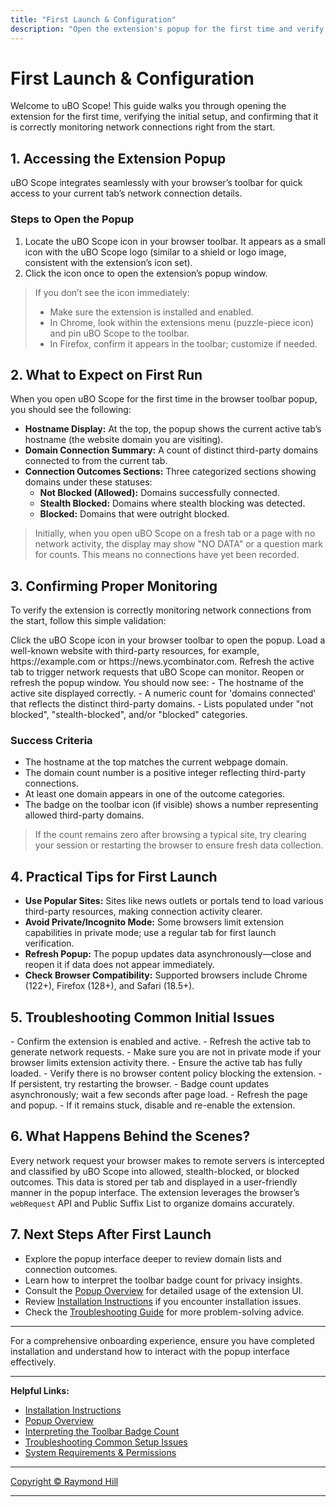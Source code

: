 ```yaml
---
title: "First Launch & Configuration"
description: "Open the extension's popup for the first time and verify initial setup. This page explains how to access the extension in the browser toolbar, what you should see on first run, and how to confirm the extension is properly monitoring network connections from the start."
---
```


# First Launch & Configuration

Welcome to uBO Scope! This guide walks you through opening the extension for the first time, verifying the initial setup, and confirming that it is correctly monitoring network connections right from the start.

## 1. Accessing the Extension Popup

uBO Scope integrates seamlessly with your browser’s toolbar for quick access to your current tab’s network connection details.

### Steps to Open the Popup

1. Locate the uBO Scope icon in your browser toolbar. It appears as a small icon with the uBO Scope logo (similar to a shield or logo image, consistent with the extension’s icon set).
2. Click the icon once to open the extension’s popup window.

> <Check> If you don’t see the icon immediately:
> - Make sure the extension is installed and enabled.
> - In Chrome, look within the extensions menu (puzzle-piece icon) and pin uBO Scope to the toolbar.
> - In Firefox, confirm it appears in the toolbar; customize if needed.

## 2. What to Expect on First Run

When you open uBO Scope for the first time in the browser toolbar popup, you should see the following:

- **Hostname Display:** At the top, the popup shows the current active tab’s hostname (the website domain you are visiting).
- **Domain Connection Summary:** A count of distinct third-party domains connected to from the current tab.
- **Connection Outcomes Sections:** Three categorized sections showing domains under these statuses:
  - **Not Blocked (Allowed):** Domains successfully connected.
  - **Stealth Blocked:** Domains where stealth blocking was detected.
  - **Blocked:** Domains that were outright blocked.

> <Info> Initially, when you open uBO Scope on a fresh tab or a page with no network activity, the display may show "NO DATA" or a question mark for counts. This means no connections have yet been recorded.

## 3. Confirming Proper Monitoring

To verify the extension is correctly monitoring network connections from the start, follow this simple validation:

<Steps>
<Step title="Open the Extension Popup">
Click the uBO Scope icon in your browser toolbar to open the popup.
</Step>
<Step title="Visit a Website">
Load a well-known website with third-party resources, for example, https://example.com or https://news.ycombinator.com.
</Step>
<Step title="Refresh the Page">
Refresh the active tab to trigger network requests that uBO Scope can monitor.
</Step>
<Step title="Check Domain Counts in Popup">
Reopen or refresh the popup window. You should now see:
- The hostname of the active site displayed correctly.
- A numeric count for 'domains connected' that reflects the distinct third-party domains.
- Lists populated under "not blocked", "stealth-blocked", and/or "blocked" categories.
</Step>
</Steps>

### Success Criteria

- The hostname at the top matches the current webpage domain.
- The domain count number is a positive integer reflecting third-party connections.
- At least one domain appears in one of the outcome categories.
- The badge on the toolbar icon (if visible) shows a number representing allowed third-party domains.

> <Tip> If the count remains zero after browsing a typical site, try clearing your session or restarting the browser to ensure fresh data collection.

## 4. Practical Tips for First Launch

- **Use Popular Sites:** Sites like news outlets or portals tend to load various third-party resources, making connection activity clearer.
- **Avoid Private/Incognito Mode:** Some browsers limit extension capabilities in private mode; use a regular tab for first launch verification.
- **Refresh Popup:** The popup updates data asynchronously—close and reopen it if data does not appear immediately.
- **Check Browser Compatibility:** Supported browsers include Chrome (122+), Firefox (128+), and Safari (18.5+).

## 5. Troubleshooting Common Initial Issues

<AccordionGroup title="Initial Setup Troubleshooting">
<Accordion title="The Popup Shows 'NO DATA' or Blank">
- Confirm the extension is enabled and active.
- Refresh the active tab to generate network requests.
- Make sure you are not in private mode if your browser limits extension activity there.
</Accordion>
<Accordion title="Hostname Does Not Display or Is Incorrect">
- Ensure the active tab has fully loaded.
- Verify there is no browser content policy blocking the extension.
- If persistent, try restarting the browser.
</Accordion>
<Accordion title="Badge Count Is Not Updating">
- Badge count updates asynchronously; wait a few seconds after page load.
- Refresh the page and popup.
- If it remains stuck, disable and re-enable the extension.
</Accordion>
</AccordionGroup>

## 6. What Happens Behind the Scenes?

Every network request your browser makes to remote servers is intercepted and classified by uBO Scope into allowed, stealth-blocked, or blocked outcomes. This data is stored per tab and displayed in a user-friendly manner in the popup interface. The extension leverages the browser’s `webRequest` API and Public Suffix List to organize domains accurately.

## 7. Next Steps After First Launch

- Explore the popup interface deeper to review domain lists and connection outcomes.
- Learn how to interpret the toolbar badge count for privacy insights.
- Consult the [Popup Overview](overview/quickstart-feature-tour/popup-overview) for detailed usage of the extension UI.
- Review [Installation Instructions](getting-started/installation-setup/installation-instructions) if you encounter installation issues.
- Check the [Troubleshooting Guide](getting-started/usage-validation/common-issues-troubleshooting) for more problem-solving advice.

---

For a comprehensive onboarding experience, ensure you have completed installation and understand how to interact with the popup interface effectively.

---

**Helpful Links:**

- [Installation Instructions](getting-started/installation-setup/installation-instructions)
- [Popup Overview](overview/quickstart-feature-tour/popup-overview)
- [Interpreting the Toolbar Badge Count](overview/quickstart-feature-tour/interpreting-badge-count)
- [Troubleshooting Common Setup Issues](getting-started/usage-validation/common-issues-troubleshooting)
- [System Requirements & Permissions](getting-started/installation-setup/prerequisites-requirements)

---

<u>Copyright © Raymond Hill</u>


---